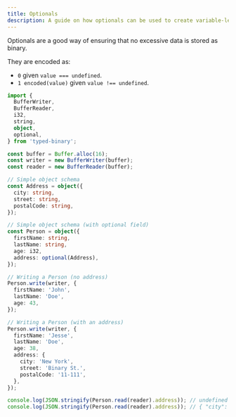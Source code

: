 ```yaml
---
title: Optionals
description: A guide on how optionals can be used to create variable-length schemas.
---
```


Optionals are a good way of ensuring that no excessive data is stored as binary.

They are encoded as:

- `0` given `value === undefined`.
- `1 encoded(value)` given `value !== undefined`.

```ts
import {
  BufferWriter,
  BufferReader,
  i32,
  string,
  object,
  optional,
} from 'typed-binary';

const buffer = Buffer.alloc(16);
const writer = new BufferWriter(buffer);
const reader = new BufferReader(buffer);

// Simple object schema
const Address = object({
  city: string,
  street: string,
  postalCode: string,
});

// Simple object schema (with optional field)
const Person = object({
  firstName: string,
  lastName: string,
  age: i32,
  address: optional(Address),
});

// Writing a Person (no address)
Person.write(writer, {
  firstName: 'John',
  lastName: 'Doe',
  age: 43,
});

// Writing a Person (with an address)
Person.write(writer, {
  firstName: 'Jesse',
  lastName: 'Doe',
  age: 38,
  address: {
    city: 'New York',
    street: 'Binary St.',
    postalCode: '11-111',
  },
});

console.log(JSON.stringify(Person.read(reader).address)); // undefined
console.log(JSON.stringify(Person.read(reader).address)); // { "city": "New York", ... }
```
